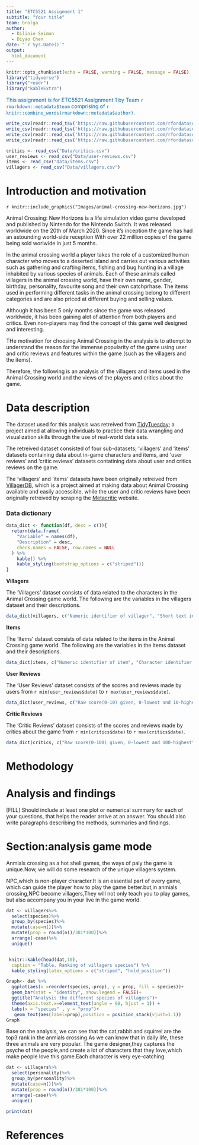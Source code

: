 ```yaml
---
title: "ETC5521 Assignment 1"
subtitle: "Your title"
team: brolga
author:
  - Dilinie Seimon
  - Diyao Chen
date: "`r Sys.Date()`"
output: 
  html_document
---
```


```r
knitr::opts_chunk$set(echo = FALSE, warning = FALSE, message = FALSE)
library("tidyverse")
library("readr")
library("kableExtra")
```

[This assignment is for ETC5521 Assignment 1 by Team `r rmarkdown::metadata$team` comprising of `r knitr::combine_words(rmarkdown::metadata$author)`.]{style="color:#006DAE;"}

```r
write_csv(readr::read_tsv('https://raw.githubusercontent.com/rfordatascience/tidytuesday/master/data/2020/2020-05-05/critic.tsv'), "Data/critics.csv")
write_csv(readr::read_tsv('https://raw.githubusercontent.com/rfordatascience/tidytuesday/master/data/2020/2020-05-05/user_reviews.tsv'), "Data/user-reviews.csv") 
write_csv(readr::read_csv('https://raw.githubusercontent.com/rfordatascience/tidytuesday/master/data/2020/2020-05-05/items.csv'), "Data/items.csv")
write_csv(readr::read_csv('https://raw.githubusercontent.com/rfordatascience/tidytuesday/master/data/2020/2020-05-05/villagers.csv'), "Data/villagers.csv")
```

```r
critics <- read_csv("Data/critics.csv")
user_reviews <- read_csv("Data/user-reviews.csv")
items <- read_csv("Data/items.csv")
villagers <- read_csv("Data/villagers.csv")
```


# Introduction and motivation

[`r knitr::include_graphics("Images/animal-crossing-new-horizons.jpg")`]{style="align:right;"}

Animal Crossing: New Horizons is a life simulation video game developed and published by Nintendo for the Nintendo Switch. It was released worldwide on the 20th of March 2020. Since it's inception the game has had an astounding world-side reception With over 22 million copies of the game being sold worlwide in just 5 months.

In the animal crossing world a player takes the role of a customized human character who moves to a deserted island and carries out various activities such as gathering and crafting items, fishing and bug hunting in a village inhabited by various species of animals. Each of these animals called villagers in the animal crossing world, have their own name, gender, birthday, personality, favourite song and their own catchprhase. The items used in performing different tasks in the animal crossing belong to different categories and are also priced at different buying and selling values.

Although it has been 5 only months since the game was released worldwide, it has been gaining alot of attention from both players and critics. Even non-players may find the concept of this game well designed and interesting.

THe motivation for choosing Animal Crossing in the analysis is to attempt to understand the reason for the immense popularity of the game using user and critic reviews and features within the game (such as the villagers and the items).

Therefore, the following is an analysis of the villagers and items used in the Animal Crossing world and the views of the players and critics about the game.


# Data description

The dataset used for this analysis was retreived from [TidyTuesday](https://github.com/rfordatascience/tidytuesday); a project aimed at allowing individuals to practice their data wrangling and visualization skills through the use of real-world data sets.

The retreived dataset consisted of four sub-datasets; 'villagers' and 'items' datasets containing data about in-game characters and items, and 'user reviews' and 'critic reviews' datasets contatining data about user and critics reviews on the game.

The 'villagers' and 'items' datasets have been originally retreived from [VillagerDB](https://github.com/jefflomacy/villagerdb), which is a project aimed at making data about Animal Crossing available and easily accessible, while the user and critic reviews have been originally retreived by scraping the [Metacritic](https://www.metacritic.com/game/switch/animal-crossing-new-horizons/critic-reviews) website.

### Data dictionary

```r
data_dict <- function(df, desc = c()){
  return(data.frame(
    "Variable" = names(df),
    "Description" = desc, 
    check.names = FALSE, row.names = NULL
  ) %>%
    kable() %>%
    kable_styling(bootstrap_options = c("striped")))
}
```
**Villagers**

The 'Villagers' dataset consists of data related to the characters in the Animal Crossing game world. The following are the variables in the villagers dataset and their descriptions.

```r
data_dict(villagers, c("Numeric identifier of villager", "Short text identifier of villager", "Name of villager", "Gender of villager", "Species of villager", "Birthday of villager", "Personality of Villager", "Song associated with villager", "Catchphrase of the villager", "Full text identifier of villager", "Link to image of villager"))
```

**Items**

The 'Items' dataset consists of data related to the items in the Animal Crossing game world. The following are the variables in the items dataset and their descriptions.

```r
data_dict(items, c("Numeric identifier of item", "Character identifier of villager", "Name of item", "Category of item", "Orderable from catalog", "Selling value", "Selling currency", "Buying value", "Buying currency", "Way/place to acquire item", "Is item customizable", "Recipe number", "Recipe ID", "Game ID", "Full Character ID", "Link to image of item"))
```

**User Reviews**

The 'User Reviews' dataset consists of the scores and reviews made by users from `r min(user_reviews$date)` to `r max(user_reviews$date)`.

```r
data_dict(user_reviews, c("Raw score(0-10) given, 0-lowest and 10-highest","User name of the reviewer","Raw text of the review","Date the review was published"))
```

**Critic Reviews**

The 'Critic Reviews' dataset consists of the scores and reviews made by critics about the game from `r min(critics$date)` to `r max(critics$date)`.

```r
data_dict(critics, c("Raw score(0-100) given, 0-lowest and 100-highest","The source of the reviewer","Raw text of the review","Date the review was published"))
```

# Methodology

# Analysis and findings

[FILL] Should include at least one plot or numerical summary for each of your questions, that helps the reader arrive at an answer. You should also write paragraphs describing the methods, summaries and findings. 

# Section:analysis game mode
Anmials crossing as a hot shell games, the ways of paly the game is unique.Now, we will do some research of the unique villagers system.

NPC,which is non-player character.It is an essential part of every game, which can guide the player how to play the game better.but,in anmials crossing,NPC become villagers,They will not only teach you to play games, but also accompany you in your live in the game world. 
```r
dat <- villagers%>%
  select(species)%>%
  group_by(species)%>%
  mutate(case=n())%>%
  mutate(prop = round(n()/381*100))%>%
  arrange(-case)%>%
  unique()


 knitr::kable(head(dat,10),
  caption = "Table. Ranking of villagers species") %>% 
  kable_styling(latex_options = c("striped", "hold_position"))

```
 
 
```r
Graph<- dat %>%
  ggplot(aes(x =reorder(species,-prop), y = prop, fill = species))+
  geom_bar(stat = "identity", show.legend = FALSE)+
  ggtitle("Analysis the different species of villagers")+
  theme(axis.text.x=element_text(angle = 90, hjust = 1)) +
  labs(x = "species" , y = "prop")+
   geom_text(aes(label=prop),position = position_stack(vjust=1.1))
Graph
```

Base on the analysis, we can see that the cat,rabbit and squirrel are the top3 rank in the anmials crossing.As we can know that in daily life, these three animals are very popular. The game designer,they captures the psyche of the people,and create a lot of characters that they love,which make people love this game.Each character is very eye-catching.








```r
dat <- villagers%>%
  select(personality)%>%
  group_by(personality)%>%
  mutate(case=n())%>%
  mutate(prop = round(n()/381*100))%>%
  arrange(-case)%>%
  unique()

print(dat)

```






# References
